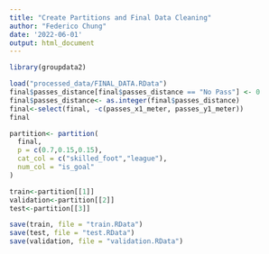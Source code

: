 ```yaml
---
title: "Create Partitions and Final Data Cleaning"
author: "Federico Chung"
date: '2022-06-01'
output: html_document
---
```



```r
library(groupdata2)
```



```r
load("processed_data/FINAL_DATA.RData")
final$passes_distance[final$passes_distance == "No Pass"] <- 0
final$passes_distance<- as.integer(final$passes_distance)
final<-select(final, -c(passes_x1_meter, passes_y1_meter))
final
```
```r
partition<- partition(
  final,
  p = c(0.7,0.15,0.15),
  cat_col = c("skilled_foot","league"),
  num_col = "is_goal"
)
```

```r
train<-partition[[1]]
validation<-partition[[2]]
test<-partition[[3]]
```

```r
save(train, file = "train.RData")
save(test, file = "test.RData")
save(validation, file = "validation.RData")
```



